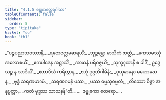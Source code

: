 ```yaml
---
title: "4.1.5 ဇမ္ဗုကတ္ထေရဂါထာ"
tableOfContents: false
sidebar:
  order: 5
type: "tipitaka"
basket: "su"
book: "th1"
---
```



<DynamicBreadcrumb />

<Division number="283" book="th1" e="ch" v="19" p="270">

<Paragraph number="523" type="verses" book="th1">
_“ပဉ္စပညာသဝဿာနိ,_  
_ရဇောဇလ္လမဓာရယိံ;_  
_ဘုဉ္ဇန္တော မာသိကံ ဘတ္တံ,_  
_ကေသမဿုံ အလောစယိံ._  

</Paragraph>

</Division>
<Division number="284" book="th1" e="ch" v="19" p="270">

<Paragraph number="524" type="verses" book="th1">
_ဧကပါဒေန အဋ္ဌာသိံ,_  
_အာသနံ ပရိဝဇ္ဇယိံ;_  
_သုက္ခဂူထာနိ စ ခါဒိံ,_  
ဥဒ္ဒေသဉ္စ န သာဒိယိံ._  

</Paragraph>

</Division>
<Division number="285" book="th1" e="ch" v="19" p="270">

<Paragraph number="525" type="verses" book="th1">
_ဧတာဒိသံ ကရိတွာန,_  
_ဗဟုံ ဒုဂ္ဂတိဂါမိနံ;_  
_ဝုယှမာနော မဟောဃေန,_  
_ဗုဒ္ဓံ သရဏမာဂမံ._  

</Paragraph>

</Division>
<Division number="286" book="th1" e="ch" v="19" p="270">

<Paragraph number="526" type="verses" book="th1">
_သရဏဂမနံ ပဿ,_  
_ပဿ ဓမ္မသုဓမ္မတံ;_  
_တိဿော ဝိဇ္ဇာ အနုပ္ပတ္တာ,_  
_ကတံ ဗုဒ္ဓဿ သာသနန်”တိ._  


</Paragraph>
</Division>

<Paragraph number="527" type="center" book="th1">
…  ဇမ္ဗုကော ထေရော… .
</Paragraph>